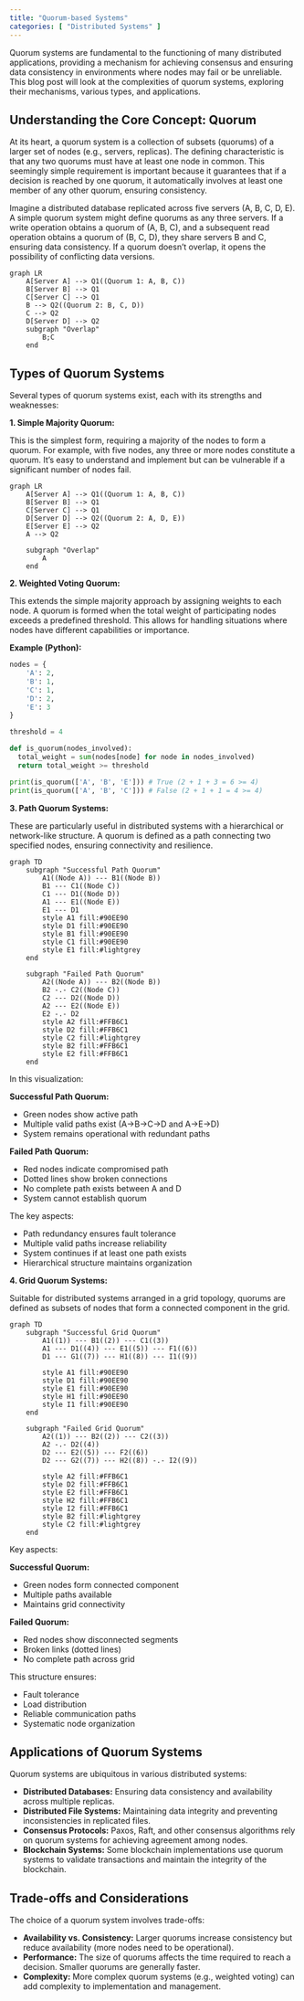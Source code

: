 ```yaml
---
title: "Quorum-based Systems"
categories: [ "Distributed Systems" ]
---
```


Quorum systems are fundamental to the functioning of many distributed applications, providing a mechanism for achieving consensus and ensuring data consistency in environments where nodes may fail or be unreliable. This blog post will look at the complexities of quorum systems, exploring their mechanisms, various types, and applications.


## Understanding the Core Concept: Quorum

At its heart, a quorum system is a collection of subsets (quorums) of a larger set of nodes (e.g., servers, replicas). The defining characteristic is that any two quorums must have at least one node in common. This seemingly simple requirement is important because it guarantees that if a decision is reached by one quorum, it automatically involves at least one member of any other quorum, ensuring consistency.


Imagine a distributed database replicated across five servers (A, B, C, D, E). A simple quorum system might define quorums as any three servers. If a write operation obtains a quorum of (A, B, C), and a subsequent read operation obtains a quorum of (B, C, D), they share servers B and C, ensuring data consistency. If a quorum doesn't overlap, it opens the possibility of conflicting data versions.

```mermaid
graph LR
    A[Server A] --> Q1((Quorum 1: A, B, C))
    B[Server B] --> Q1
    C[Server C] --> Q1
    B --> Q2((Quorum 2: B, C, D))
    C --> Q2
    D[Server D] --> Q2
    subgraph "Overlap"
        B;C
    end
```

## Types of Quorum Systems

Several types of quorum systems exist, each with its strengths and weaknesses:

**1. Simple Majority Quorum:**

This is the simplest form, requiring a majority of the nodes to form a quorum. For example, with five nodes, any three or more nodes constitute a quorum. It's easy to understand and implement but can be vulnerable if a significant number of nodes fail.

```mermaid
graph LR
    A[Server A] --> Q1((Quorum 1: A, B, C))
    B[Server B] --> Q1
    C[Server C] --> Q1
    D[Server D] --> Q2((Quorum 2: A, D, E))
    E[Server E] --> Q2
    A --> Q2

    subgraph "Overlap"
        A
    end
```

**2. Weighted Voting Quorum:**

This extends the simple majority approach by assigning weights to each node. A quorum is formed when the total weight of participating nodes exceeds a predefined threshold. This allows for handling situations where nodes have different capabilities or importance.

**Example (Python):**

``` python
nodes = {
    'A': 2,
    'B': 1,
    'C': 1,
    'D': 2,
    'E': 3
}

threshold = 4

def is_quorum(nodes_involved):
  total_weight = sum(nodes[node] for node in nodes_involved)
  return total_weight >= threshold

print(is_quorum(['A', 'B', 'E'])) # True (2 + 1 + 3 = 6 >= 4)
print(is_quorum(['A', 'B', 'C'])) # False (2 + 1 + 1 = 4 >= 4)
```

**3. Path Quorum Systems:**

These are particularly useful in distributed systems with a hierarchical or network-like structure. A quorum is defined as a path connecting two specified nodes, ensuring connectivity and resilience.

```mermaid
graph TD
    subgraph "Successful Path Quorum"
        A1((Node A)) --- B1((Node B))
        B1 --- C1((Node C))
        C1 --- D1((Node D))
        A1 --- E1((Node E))
        E1 --- D1
        style A1 fill:#90EE90
        style D1 fill:#90EE90
        style B1 fill:#90EE90
        style C1 fill:#90EE90
        style E1 fill:#lightgrey
    end

    subgraph "Failed Path Quorum"
        A2((Node A)) --- B2((Node B))
        B2 -.- C2((Node C))
        C2 --- D2((Node D))
        A2 --- E2((Node E))
        E2 -.- D2
        style A2 fill:#FFB6C1
        style D2 fill:#FFB6C1
        style C2 fill:#lightgrey
        style B2 fill:#FFB6C1
        style E2 fill:#FFB6C1
    end
```

In this visualization:

**Successful Path Quorum:**

- Green nodes show active path
- Multiple valid paths exist (A→B→C→D and A→E→D)
- System remains operational with redundant paths

**Failed Path Quorum:**

- Red nodes indicate compromised path
- Dotted lines show broken connections
- No complete path exists between A and D
- System cannot establish quorum

The key aspects:

- Path redundancy ensures fault tolerance
- Multiple valid paths increase reliability
- System continues if at least one path exists
- Hierarchical structure maintains organization

**4. Grid Quorum Systems:**

Suitable for distributed systems arranged in a grid topology, quorums are defined as subsets of nodes that form a connected component in the grid.

```mermaid
graph TD
    subgraph "Successful Grid Quorum"
        A1((1)) --- B1((2)) --- C1((3))
        A1 --- D1((4)) --- E1((5)) --- F1((6))
        D1 --- G1((7)) --- H1((8)) --- I1((9))
        
        style A1 fill:#90EE90
        style D1 fill:#90EE90
        style E1 fill:#90EE90
        style H1 fill:#90EE90
        style I1 fill:#90EE90
    end

    subgraph "Failed Grid Quorum"
        A2((1)) --- B2((2)) --- C2((3))
        A2 -.- D2((4))
        D2 --- E2((5)) --- F2((6))
        D2 --- G2((7)) --- H2((8)) -.- I2((9))
        
        style A2 fill:#FFB6C1
        style D2 fill:#FFB6C1
        style E2 fill:#FFB6C1
        style H2 fill:#FFB6C1
        style I2 fill:#FFB6C1
        style B2 fill:#lightgrey
        style C2 fill:#lightgrey
    end

```

Key aspects:

**Successful Quorum:**

- Green nodes form connected component
- Multiple paths available
- Maintains grid connectivity

**Failed Quorum:**

- Red nodes show disconnected segments
- Broken links (dotted lines)
- No complete path across grid

This structure ensures:

- Fault tolerance
- Load distribution
- Reliable communication paths
- Systematic node organization

## Applications of Quorum Systems

Quorum systems are ubiquitous in various distributed systems:

-   **Distributed Databases:** Ensuring data consistency and availability across multiple replicas.
-   **Distributed File Systems:** Maintaining data integrity and preventing inconsistencies in replicated files.
-   **Consensus Protocols:** Paxos, Raft, and other consensus algorithms rely on quorum systems for achieving agreement among nodes.
-   **Blockchain Systems:** Some blockchain implementations use quorum systems to validate transactions and maintain the integrity of the blockchain.

## Trade-offs and Considerations

The choice of a quorum system involves trade-offs:

-   **Availability vs. Consistency:** Larger quorums increase consistency but reduce availability (more nodes need to be operational).
-   **Performance:** The size of quorums affects the time required to reach a decision. Smaller quorums are generally faster.
-   **Complexity:** More complex quorum systems (e.g., weighted voting) can add complexity to implementation and management.